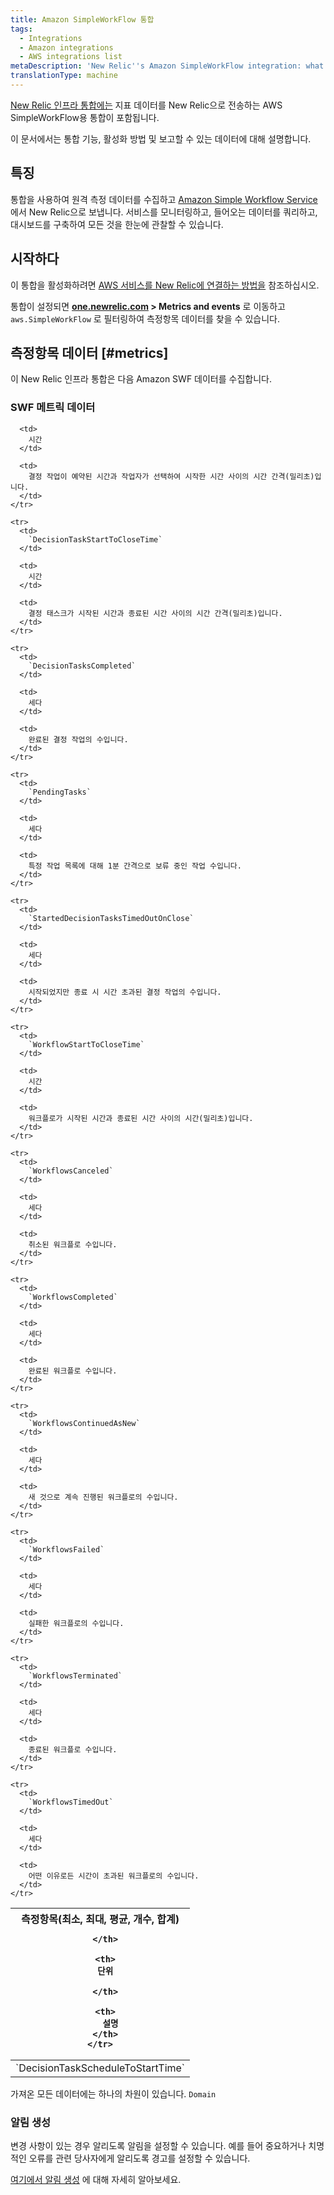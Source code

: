 ```yaml
---
title: Amazon SimpleWorkFlow 통합
tags:
  - Integrations
  - Amazon integrations
  - AWS integrations list
metaDescription: 'New Relic''s Amazon SimpleWorkFlow integration: what data it reports and how to enable it.'
translationType: machine
---
```


[New Relic 인프라 통합에는](/docs/infrastructure/integrations-getting-started/getting-started/introduction-infrastructure-integrations) 지표 데이터를 New Relic으로 전송하는 AWS SimpleWorkFlow용 통합이 포함됩니다.

이 문서에서는 통합 기능, 활성화 방법 및 보고할 수 있는 데이터에 대해 설명합니다.

## 특징

통합을 사용하여 원격 측정 데이터를 수집하고 [Amazon Simple Workflow Service](https://aws.amazon.com/swf/) 에서 New Relic으로 보냅니다. 서비스를 모니터링하고, 들어오는 데이터를 쿼리하고, 대시보드를 구축하여 모든 것을 한눈에 관찰할 수 있습니다.

## 시작하다

이 통합을 활성화하려면 [AWS 서비스를 New Relic에 연결하는 방법을](/docs/infrastructure/amazon-integrations/connect/aws-metric-stream-setup/) 참조하십시오.

통합이 설정되면 **[one.newrelic.com](https://one.newrelic.com/all-capabilities) > Metrics and events** 로 이동하고 `aws.SimpleWorkFlow` 로 필터링하여 측정항목 데이터를 찾을 수 있습니다.

## 측정항목 데이터 [#metrics]

이 New Relic 인프라 통합은 다음 Amazon SWF 데이터를 수집합니다.

### SWF 메트릭 데이터

<table>
  <thead>
    <tr>
      <th style={{ width: "200px" }}>
        측정항목(최소, 최대, 평균, 개수, 합계)  

      </th>

      <th>
        단위  

      </th>

      <th>
        설명
      </th>
    </tr>
  </thead>

  <tbody>
    <tr>
      <td>
        `DecisionTaskScheduleToStartTime`
      </td>

      <td>
        시간
      </td>

      <td>
        결정 작업이 예약된 시간과 작업자가 선택하여 시작한 시간 사이의 시간 간격(밀리초)입니다.
      </td>
    </tr>

    <tr>
      <td>
        `DecisionTaskStartToCloseTime`
      </td>

      <td>
        시간
      </td>

      <td>
        결정 태스크가 시작된 시간과 종료된 시간 사이의 시간 간격(밀리초)입니다.
      </td>
    </tr>

    <tr>
      <td>
        `DecisionTasksCompleted`
      </td>

      <td>
        세다
      </td>

      <td>
        완료된 결정 작업의 수입니다.
      </td>
    </tr>

    <tr>
      <td>
        `PendingTasks`
      </td>

      <td>
        세다
      </td>

      <td>
        특정 작업 목록에 대해 1분 간격으로 보류 중인 작업 수입니다.
      </td>
    </tr>

    <tr>
      <td>
        `StartedDecisionTasksTimedOutOnClose`
      </td>

      <td>
        세다
      </td>

      <td>
        시작되었지만 종료 시 시간 초과된 결정 작업의 수입니다.
      </td>
    </tr>

    <tr>
      <td>
        `WorkflowStartToCloseTime`
      </td>

      <td>
        시간
      </td>

      <td>
        워크플로가 시작된 시간과 종료된 시간 사이의 시간(밀리초)입니다.
      </td>
    </tr>

    <tr>
      <td>
        `WorkflowsCanceled`
      </td>

      <td>
        세다
      </td>

      <td>
        취소된 워크플로 수입니다.
      </td>
    </tr>

    <tr>
      <td>
        `WorkflowsCompleted`
      </td>

      <td>
        세다
      </td>

      <td>
        완료된 워크플로 수입니다.
      </td>
    </tr>

    <tr>
      <td>
        `WorkflowsContinuedAsNew`
      </td>

      <td>
        세다
      </td>

      <td>
        새 것으로 계속 진행된 워크플로의 수입니다.
      </td>
    </tr>

    <tr>
      <td>
        `WorkflowsFailed`
      </td>

      <td>
        세다
      </td>

      <td>
        실패한 워크플로의 수입니다.
      </td>
    </tr>

    <tr>
      <td>
        `WorkflowsTerminated`
      </td>

      <td>
        세다
      </td>

      <td>
        종료된 워크플로 수입니다.
      </td>
    </tr>

    <tr>
      <td>
        `WorkflowsTimedOut`
      </td>

      <td>
        세다
      </td>

      <td>
        어떤 이유로든 시간이 초과된 워크플로의 수입니다.
      </td>
    </tr>
  </tbody>
</table>

가져온 모든 데이터에는 하나의 차원이 있습니다. `Domain`

### 알림 생성

변경 사항이 있는 경우 알리도록 알림을 설정할 수 있습니다. 예를 들어 중요하거나 치명적인 오류를 관련 당사자에게 알리도록 경고를 설정할 수 있습니다.

[여기에서 알림 생성](/docs/alerts-applied-intelligence/new-relic-alerts/get-started/your-first-nrql-condition/) 에 대해 자세히 알아보세요.